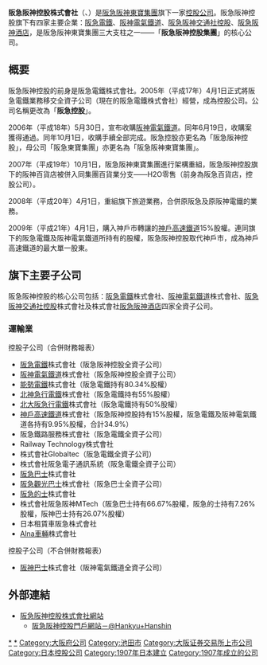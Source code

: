 {{Infobox company
| name = 阪急阪神控股株式會社
| name_en = Hankyu Hanshin Holdings, Inc.
| logo =[[File:Hankyu-Corp-headoffice-01.jpg|200px]]
| caption = 公司本部
| type = [[控股公司|控股公司]]
| traded_as = {{TYO|9042}}（1949年5月16日上市）<br />{{OSE|9042}}（1949年5月14日上市）
| original_text = 
| foundation = 1907年（[[明治|明治]]40年）10月19日<br />（箕面有馬電氣軌道株式會社）
| founder = [[小林一三|小林一三]]
| location = 〒530-0012<br />[[大阪府|大阪府]][[大阪市|大阪市]][[北區_(大阪市)|北區]]芝田一丁目16-1
| area_served = 
| key_people = [[角和夫|角和夫]]（執行董事兼行政總裁）
| industry = [[地面交通|地面交通]]
| services = 鐵路客運 等
| revenue = 198億8700萬日圓<br />638億7700萬日圓（包括子公司）<br />（2010年度）
| operating_income = 171億1500萬日圓<br />647億4300萬日圓（包括子公司）<br />（2010年度）
| net_income = 153億5300萬日圓<br />180億6800萬日圓（包括子公司）<br />（2010年度）
| assets = 3766億5000萬日圓<br />4869億4700萬日圓（包括子公司）<br />（2010年度）
| equity = 1兆4936億8200萬日圓<br />2兆3146億6900萬日圓（包括子公司）<br />（2010年度）
| num_employees = 58人<br />20,938人（包括子公司）<br />（截至2010年3月31日）
| parent = 
| subsid = [[阪急電鐵|阪急電鐵]] 100%<br />[[阪神電氣鐵道|阪神電氣鐵道]] 100%<br />[[阪急阪神交通社控股|阪急阪神交通社控股]] 100%<br />[[阪急阪神酒店|阪急阪神酒店]] 100%
| homepage = {{URL|holdings.hankyu-hanshin.co.jp}}
| slogan = {{lang|ja|次のよろこびを、つくろう。}}
| capital = 994億7400萬日圓
| accounting_period = 3月31日
| major_shareholder = Japan Trustee Services Bank 4.44%<br />[[日本生命保險|日本生命保險]] 3.35%<br />The Master Trust Bank of Japan 2.58%
| footnotes = 
}}
'''阪急阪神控股株式會社'''（{{lang-ja|阪急阪神ホールディングス}}、{{lang-en|Hankyu Hanshin Holdings, Inc.}}）是[[阪急阪神東寶集團|阪急阪神東寶集團]]旗下一家[[控股公司|控股公司]]。阪急阪神控股旗下有四家主要企業：[[阪急電鐵|阪急電鐵]]、[[阪神電氣鐵道|阪神電氣鐵道]]、[[阪急阪神交通社控股|阪急阪神交通社控股]]、[[阪急阪神酒店|阪急阪神酒店]]，是阪急阪神東寶集團三大支柱之一——「'''阪急阪神控股集團'''」的核心公司。

== 概要 ==
阪急阪神控股的前身是阪急電鐵株式會社。2005年（平成17年）4月1日正式將阪急電鐵業務移交全資子公司（現在的阪急電鐵株式會社）經營，成為控股公司。公司名稱更改為「'''阪急控股'''」。

2006年（平成18年）5月30日，宣布收購[[阪神電氣鐵道|阪神電氣鐵道]]。同年6月19日，收購案獲得通過。同年10月1日，收購手續全部完成。阪急控股亦更名為「阪急阪神控股」，母公司「阪急東寶集團」亦更名為「阪急阪神東寶集團」。

2007年（平成19年）10月1日，阪急阪神東寶集團進行架構重組，阪急阪神控股旗下的阪神百貨店被併入同集團百貨業分支——H2O零售（前身為阪急百貨店，控股公司）。

2008年（平成20年）4月1日，重組旗下旅遊業務，合併原阪急及原阪神電鐵的業務。

2009年（平成21年）4月1日，購入神戶市轉讓的[[神戶高速鐵道|神戶高速鐵道]]15%股權。連同旗下的阪急電鐵及阪神電氣鐵道所持有的股權，阪急阪神控股取代神戶市，成為神戶高速鐵道的最大單一股東。

== 旗下主要子公司 ==
阪急阪神控股的核心公司包括：[[阪急電鐵|阪急電鐵]]株式會社、[[阪神電氣鐵道|阪神電氣鐵道]]株式會社、[[阪急阪神交通社控股|阪急阪神交通社控股]]株式會社及株式會社[[阪急阪神酒店|阪急阪神酒店]]四家全資子公司。

=== 運輸業 ===
; 控股子公司（合併財務報表）
* [[阪急電鐵|阪急電鐵]]株式會社（阪急阪神控股全資子公司）
* [[阪神電氣鐵道|阪神電氣鐵道]]株式會社（阪急阪神控股全資子公司）
* [[能勢電鐵|能勢電鐵]]株式會社（阪急電鐵持有80.34%股權）
* [[北神急行電鐵|北神急行電鐵]]株式會社（阪急電鐵持有55%股權）
* [[北大阪急行電鐵|北大阪急行電鐵]]株式會社（阪急電鐵持有50%股權）
* [[神戶高速鐵道|神戶高速鐵道]]株式會社（阪急阪神控股持有15%股權，阪急電鐵及阪神電氣鐵道各持有9.95%股權，合計34.9%）
* 阪急鐵路服務株式會社（阪急電鐵全資子公司）
* Railway Technology株式會社
* 株式會社Globaltec（阪急電鐵全資子公司）
* 株式會社阪急電子通訊系統（阪急電鐵全資子公司）
* [[阪急巴士|阪急巴士]]株式會社
* [[阪急觀光巴士|阪急觀光巴士]]株式會社（阪急巴士全資子公司）
* [[阪急的士|阪急的士]]株式會社
* 株式會社阪急阪神MTech（阪急巴士持有66.67%股權，阪急的士持有7.26%股權，阪神巴士持有26.07%股權）
* 日本租賃車阪急株式會社
* [[Alna車輛|Alna車輛]]株式會社
; 控股子公司（不合併財務報表）
* [[阪神巴士|阪神巴士]]株式會社（阪神電氣鐵道全資子公司）

== 外部連結 ==
* [https://web.archive.org/web/20061012213352/http://holdings.hankyu-hanshin.co.jp/ 阪急阪神控股株式會社網站]{{ja}}
** [http://www.hankyu-hanshin.co.jp/ 阪急阪神控股門戶網站－@Hankyu+Hanshin]{{ja}}

{{大手私鐵}}
{{阪神阪急東寶集團}}
[[Category:阪急阪神東寶集團|*]]
[[Category:阪急阪神控股|*]]
[[Category:大阪府公司|Category:大阪府公司]]
[[Category:池田市|Category:池田市]]
[[Category:大阪证券交易所上市公司|Category:大阪证券交易所上市公司]]
[[Category:日本控股公司|Category:日本控股公司]]
[[Category:1907年日本建立|Category:1907年日本建立]]
[[Category:1907年成立的公司|Category:1907年成立的公司]]
